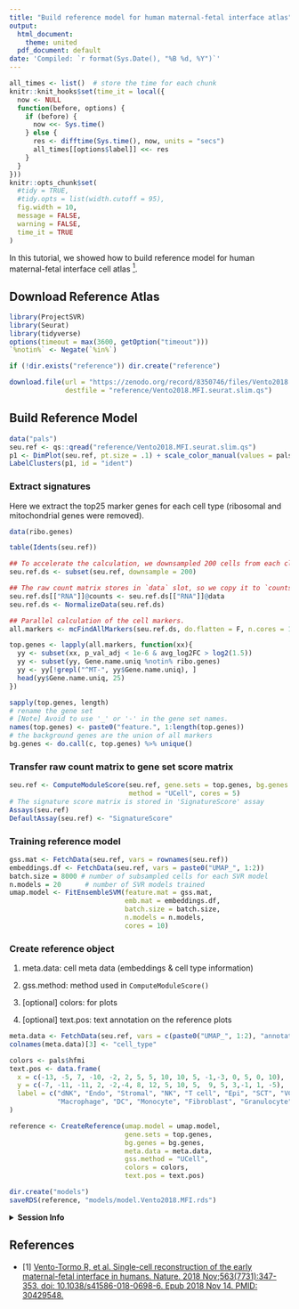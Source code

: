 ```yaml
---
title: "Build reference model for human maternal-fetal interface atlas"
output:
  html_document:
    theme: united
  pdf_document: default
date: 'Compiled: `r format(Sys.Date(), "%B %d, %Y")`'
---
```


```r
all_times <- list()  # store the time for each chunk
knitr::knit_hooks$set(time_it = local({
  now <- NULL
  function(before, options) {
    if (before) {
      now <<- Sys.time()
    } else {
      res <- difftime(Sys.time(), now, units = "secs")
      all_times[[options$label]] <<- res
    }
  }
}))
knitr::opts_chunk$set(
  #tidy = TRUE,
  #tidy.opts = list(width.cutoff = 95),
  fig.width = 10,
  message = FALSE,
  warning = FALSE,
  time_it = TRUE
)
```

In this tutorial, we showed how to build reference model for human maternal-fetal interface cell atlas [<sup>1</sup>](#refer-anchor-1).

## Download Reference Atlas

```r
library(ProjectSVR)
library(Seurat)
library(tidyverse)
options(timeout = max(3600, getOption("timeout")))
`%notin%` <- Negate(`%in%`)
```

```r
if (!dir.exists("reference")) dir.create("reference")

download.file(url = "https://zenodo.org/record/8350746/files/Vento2018.MFI.seurat.slim.qs", 
              destfile = "reference/Vento2018.MFI.seurat.slim.qs")
```

## Build Reference Model

```r
data("pals")
seu.ref <- qs::qread("reference/Vento2018.MFI.seurat.slim.qs")
p1 <- DimPlot(seu.ref, pt.size = .1) + scale_color_manual(values = pals$hfmi)
LabelClusters(p1, id = "ident")
```

### Extract signatures

Here we extract the top25 marker genes for each cell type (ribosomal and mitochondrial genes were removed).

```r
data(ribo.genes)

table(Idents(seu.ref))

## To accelerate the calculation, we downsampled 200 cells from each cluster
seu.ref.ds <- subset(seu.ref, downsample = 200)

## The raw count matrix stores in `data` slot, so we copy it to `counts` slot for normalization.
seu.ref.ds[["RNA"]]@counts <- seu.ref.ds[["RNA"]]@data
seu.ref.ds <- NormalizeData(seu.ref.ds)

## Parallel calculation of the cell markers.
all.markers <- mcFindAllMarkers(seu.ref.ds, do.flatten = F, n.cores = 10)

top.genes <- lapply(all.markers, function(xx){
  yy <- subset(xx, p_val_adj < 1e-6 & avg_log2FC > log2(1.5))
  yy <- subset(yy, Gene.name.uniq %notin% ribo.genes)
  yy <- yy[!grepl("^MT-", yy$Gene.name.uniq), ]
  head(yy$Gene.name.uniq, 25)
})

sapply(top.genes, length)
# rename the gene set
# [Note] Avoid to use '_' or '-' in the gene set names.
names(top.genes) <- paste0("feature.", 1:length(top.genes))
# the background genes are the union of all markers
bg.genes <- do.call(c, top.genes) %>% unique()
```

### Transfer raw count matrix to gene set score matrix

```r
seu.ref <- ComputeModuleScore(seu.ref, gene.sets = top.genes, bg.genes = bg.genes, 
                              method = "UCell", cores = 5)
# The signature score matrix is stored in 'SignatureScore' assay
Assays(seu.ref)
DefaultAssay(seu.ref) <- "SignatureScore"
```

### Training reference model

```r
gss.mat <- FetchData(seu.ref, vars = rownames(seu.ref))
embeddings.df <- FetchData(seu.ref, vars = paste0("UMAP_", 1:2))
batch.size = 8000 # number of subsampled cells for each SVR model 
n.models = 20      # number of SVR models trained
umap.model <- FitEnsembleSVM(feature.mat = gss.mat,
                             emb.mat = embeddings.df,
                             batch.size = batch.size,
                             n.models = n.models,
                             cores = 10)
```

### Create reference object

1. meta.data: cell meta data (embeddings & cell type information)

2. gss.method: method used in `ComputeModuleScore()`

3. [optional] colors: for plots

4. [optional] text.pos: text annotation on the reference plots

```r
meta.data <- FetchData(seu.ref, vars = c(paste0("UMAP_", 1:2), "annotation"))
colnames(meta.data)[3] <- "cell_type"

colors <- pals$hfmi
text.pos <- data.frame(
  x = c(-13, -5, 7, -10, -2, 2, 5, 5, 10, 10, 5, -1,-3, 0, 5, 0, 10),
  y = c(-7, -11, -11, 2, -2,-4, 8, 12, 5, 10, 5,  9, 5, 3,-1, 1, -5),
  label = c("dNK", "Endo", "Stromal", "NK", "T cell", "Epi", "SCT", "VCT", "EVT", "Trophoblast", "HB", 
            "Macrophage", "DC", "Monocyte", "Fibroblast", "Granulocyte", "Perivascular")
)

reference <- CreateReference(umap.model = umap.model, 
                             gene.sets = top.genes, 
                             bg.genes = bg.genes,
                             meta.data = meta.data, 
                             gss.method = "UCell",
                             colors = colors, 
                             text.pos = text.pos)

dir.create("models")
saveRDS(reference, "models/model.Vento2018.MFI.rds")
```


<details>
  <summary>**Session Info**</summary>
```r
sessionInfo()
```
</details>


## References

<div id="refer-anchor-1"></div>
- [1] [Vento-Tormo R, et al. Single-cell reconstruction of the early maternal-fetal interface in humans. Nature. 2018 Nov;563(7731):347-353. doi: 10.1038/s41586-018-0698-6. Epub 2018 Nov 14. PMID: 30429548.](https://pubmed.ncbi.nlm.nih.gov/30429548/)

